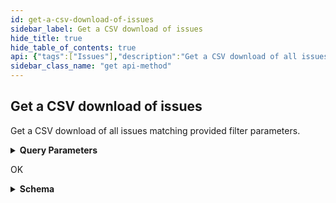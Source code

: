 ```yaml
---
id: get-a-csv-download-of-issues
sidebar_label: Get a CSV download of issues
hide_title: true
hide_table_of_contents: true
api: {"tags":["Issues"],"description":"Get a CSV download of all issues matching provided filter parameters.","operationId":"getIssuesCsv","parameters":[{"name":"limit","in":"query","required":false,"schema":{"type":"integer","format":"int32","default":200000}},{"name":"contentSearch","in":"query","description":"Returns only results whose contents match the given query","required":false,"schema":{"type":"string"}},{"name":"providerId","in":"query","description":"Comma-separated string; Returns only results that were found on the given providers. If not set, results will include anything regardless of provider status.","required":false,"schema":{"uniqueItems":true,"type":"array","items":{"type":"string"}}},{"name":"providerName","in":"query","description":"Comma-separated string; Returns only results that were found on the given providers. If not set, results will include anything regardless of provider status.","required":false,"schema":{"uniqueItems":true,"type":"array","items":{"type":"string"}}},{"name":"businessUnitId","in":"query","description":"Comma-separated string; Returns only results whose Business Unit's ID falls in the provided list. NOTE: If omitted, API will return results for all Business Units the user has permissions to view.","required":false,"schema":{"uniqueItems":true,"type":"array","items":{"type":"string","format":"uuid"}}},{"name":"businessUnitName","in":"query","description":"Comma-separated string; Returns only results whose Business Unit's name falls in the provided list. NOTE: If omitted, API will return results for all Business Units the user has permissions to view.","required":false,"schema":{"uniqueItems":true,"type":"array","items":{"type":"string"}}},{"name":"assigneeUsername","in":"query","description":"Comma-separated string; Returns only results whose assignee's username matches one of the given usernames. Use 'Unassigned' to fetch issues that are not assigned to any user.","required":false,"schema":{"uniqueItems":true,"type":"array","items":{"type":"string"}}},{"name":"issueTypeId","in":"query","description":"Comma-separated string; Returns only results whose issue type name matches one of the given types.","required":false,"schema":{"uniqueItems":true,"type":"array","items":{"type":"string"}}},{"name":"issueTypeName","in":"query","description":"Comma-separated string; Returns only results whose issue type name matches one of the given types.","required":false,"schema":{"uniqueItems":true,"type":"array","items":{"type":"string"}}},{"name":"category","in":"query","description":"Comma-separated string; Returns only results whose category matches one of the given categories.","required":false,"schema":{"uniqueItems":true,"type":"array","items":{"type":"string"}}},{"name":"inetSearch","in":"query","description":"Search for results in a given IP/CIDR block using a single IP (d.d.d.d), a dashed IP range (d.d.d.d-d.d.d.d), a CIDR block (d.d.d.d/m), a partial CIDR (d.d.), or a wildcard (d.d.*). Returns results whose identifier includes an IP matching the query.","required":false,"schema":{"type":"string"}},{"name":"domainSearch","in":"query","description":"Search for a a given domain value via substring match. Returns results whose identifier includes a domain matching the query. Surround with quotation marks for an exact search.","required":false,"schema":{"type":"string"}},{"name":"portNumber","in":"query","description":"Comma-separated string; Returns only results whose identifier includes one of the given port numbers.","required":false,"schema":{"uniqueItems":true,"type":"array","items":{"type":"integer","format":"int32"}}},{"name":"progressStatus","in":"query","description":"Comma-separated string; Returns only results whose progress status matches one of the given values.","required":false,"schema":{"uniqueItems":true,"type":"array","items":{"type":"string"}}},{"name":"activityStatus","in":"query","description":"Comma-separated string; Returns only results whose activity status matches one of the given values.","required":false,"schema":{"uniqueItems":true,"type":"array","items":{"type":"string"}}},{"name":"priority","in":"query","description":"Comma-separated string; Returns only results whose priority matches one of the given values.","required":false,"schema":{"uniqueItems":true,"type":"array","items":{"type":"string"}}},{"name":"tagName","in":"query","description":"Comma-separated string; Returns only results that are associated with the provided tag names.","required":false,"schema":{"uniqueItems":true,"type":"array","items":{"type":"string"}}},{"name":"tagId","in":"query","description":"Comma-separated string; Returns only results that are associated with the provided tag IDs.","required":false,"schema":{"uniqueItems":true,"type":"array","items":{"type":"string","format":"uuid"}}},{"name":"createdAfter","in":"query","description":"Returns only results created after the provided timestamp (YYYY-MM-DDTHH:MM:SSZ).","required":false,"schema":{"type":"string","format":"date-time"}},{"name":"createdBefore","in":"query","description":"Returns only results created before the provided timestamp (YYYY-MM-DDTHH:MM:SSZ).","required":false,"schema":{"type":"string","format":"date-time"}},{"name":"modifiedAfter","in":"query","description":"Returns only results modified after the provided timestamp (YYYY-MM-DDTHH:MM:SSZ).","required":false,"schema":{"type":"string","format":"date-time"}},{"name":"modifiedBefore","in":"query","description":"Returns only results modified before the provided timestamp (YYYY-MM-DDTHH:MM:SSZ).","required":false,"schema":{"type":"string","format":"date-time"}},{"name":"countryCode","in":"query","description":"Comma-separated string of ISO-3166 two character country codes; Returns any assets with an IP located in a country in the provided set.","required":false,"schema":{"uniqueItems":true,"type":"array","items":{"type":"string"}}},{"name":"cloudManagementStatus","in":"query","description":"Comma-separated string; Returns only results whose cloud management status matches one of the given values.","required":false,"schema":{"uniqueItems":true,"type":"array","items":{"type":"string"}}},{"name":"networkType","in":"query","description":"Comma-separated string; Returns only results whose network type matches one of the given values.","required":false,"schema":{"uniqueItems":true,"type":"array","items":{"type":"string"}}},{"name":"providerAccountId","in":"query","description":"Comma-separated string; Returns only results linked to an asset from one of the given provider account IDs.","required":false,"schema":{"uniqueItems":true,"type":"array","items":{"type":"string"}}},{"name":"filename","in":"query","required":false,"schema":{"type":"string"}}],"responses":{"200":{"description":"OK","content":{"text/csv":{"schema":{"type":"object","properties":{"data":{"type":"object"},"filename":{"type":"string"},"fieldMappings":{"type":"array","items":{"type":"object","properties":{"fieldPath":{"type":"string"},"headerName":{"type":"string"},"converter":{"type":"object"}}}}}}}}}},"method":"get","path":"/api/v1/issues/issues/csv","servers":[{"url":"https://expander.expanse.co"}],"security":[{"Bearer":[]}],"securitySchemes":{"ClientCredentials":{"type":"oauth2","description":"For more information on how to retrieve client credentials, visit the Xpanse [TechDocs](https://docs.paloaltonetworks.com/cortex/cortex-xpanse/cortex-xpanse-user-guide/apis-and-integrations-main/expander-apis-and-integrations/expander-apis.html#expander-apis). This is the preferred method for retrieving a JWT for Xpanse APIs. There will be significant customer communications and a lengthy migration period before refresh token support is removed in favor of the client credentials flow.\n\nExchange a `client_id` and `client_secret` for an `access_token` (JWT) that can be passed to all Xpanse APIs. See [Get Access Token from Client Credentials](#operation/getAccessToken) for more info.","flows":{"clientCredentials":{"tokenUrl":"/api/oauth2/RequestToken","scopes":{"scope-xpanse":"access Xpanse APIs"}}}},"RefreshToken-Deprecated":{"type":"apiKey","description":"Xpanse APIs continue to support this JWT retrieval method alongside the preferred client credentials flow. There will be significant customer communications and a lengthy migration period before refresh token support is removed in favor of the client credentials flow.\n\nProvide a valid Xpanse-provided refresh token to access `/api/v1/idToken/`. This route will generate a JWT token that can be used with the other api endpoints.\n\nExample: `Authorization: Bearer <refreshToken>`","name":"Authorization","in":"header"},"Bearer":{"type":"http","description":"To access Xpanse APIs, a valid access token (JWT) must be included in every request\nin the `Authorization` header, which is retrieved by going through the client credentials flow (preferred method of JWT retrieval).\n\nThe value for this header should be `Bearer <access_token>`, where the token is the base64-encoded JSON Web Token returned as the `access_token` field in the client credentials flow.","name":"Authorization","in":"header","scheme":"bearer","bearerFormat":"JWT"}},"info":{"title":"Issues","description":"An API for interacting with Issues.","termsOfService":"https://www.paloaltonetworks.com/content/dam/pan/en_US/assets/pdf/legal/palo-alto-networks-end-user-license-agreement-eula.pdf","contact":{"name":"API Support","url":"https://docs.paloaltonetworks.com/cortex/cortex-xpanse/cortex-xpanse-user-guide/apis-and-integrations-main/expander-apis-and-integrations/expander-apis.html#expander-apis","email":"expanse-support@paloaltonetworks.com"},"version":"2.0.0"},"postman":{"name":"Get a CSV download of issues","description":{"content":"Get a CSV download of all issues matching provided filter parameters.","type":"text/plain"},"url":{"path":["api","v1","issues","issues","csv"],"host":["{{baseUrl}}"],"query":[{"disabled":false,"key":"limit","value":""},{"disabled":false,"description":{"content":"Returns only results whose contents match the given query","type":"text/plain"},"key":"contentSearch","value":""},{"disabled":false,"description":{"content":"Comma-separated string; Returns only results that were found on the given providers. If not set, results will include anything regardless of provider status.","type":"text/plain"},"key":"providerId","value":""},{"disabled":false,"description":{"content":"Comma-separated string; Returns only results that were found on the given providers. If not set, results will include anything regardless of provider status.","type":"text/plain"},"key":"providerName","value":""},{"disabled":false,"description":{"content":"Comma-separated string; Returns only results whose Business Unit's ID falls in the provided list. NOTE: If omitted, API will return results for all Business Units the user has permissions to view.","type":"text/plain"},"key":"businessUnitId","value":""},{"disabled":false,"description":{"content":"Comma-separated string; Returns only results whose Business Unit's name falls in the provided list. NOTE: If omitted, API will return results for all Business Units the user has permissions to view.","type":"text/plain"},"key":"businessUnitName","value":""},{"disabled":false,"description":{"content":"Comma-separated string; Returns only results whose assignee's username matches one of the given usernames. Use 'Unassigned' to fetch issues that are not assigned to any user.","type":"text/plain"},"key":"assigneeUsername","value":""},{"disabled":false,"description":{"content":"Comma-separated string; Returns only results whose issue type name matches one of the given types.","type":"text/plain"},"key":"issueTypeId","value":""},{"disabled":false,"description":{"content":"Comma-separated string; Returns only results whose issue type name matches one of the given types.","type":"text/plain"},"key":"issueTypeName","value":""},{"disabled":false,"description":{"content":"Comma-separated string; Returns only results whose category matches one of the given categories.","type":"text/plain"},"key":"category","value":""},{"disabled":false,"description":{"content":"Search for results in a given IP/CIDR block using a single IP (d.d.d.d), a dashed IP range (d.d.d.d-d.d.d.d), a CIDR block (d.d.d.d/m), a partial CIDR (d.d.), or a wildcard (d.d.*). Returns results whose identifier includes an IP matching the query.","type":"text/plain"},"key":"inetSearch","value":""},{"disabled":false,"description":{"content":"Search for a a given domain value via substring match. Returns results whose identifier includes a domain matching the query. Surround with quotation marks for an exact search.","type":"text/plain"},"key":"domainSearch","value":""},{"disabled":false,"description":{"content":"Comma-separated string; Returns only results whose identifier includes one of the given port numbers.","type":"text/plain"},"key":"portNumber","value":""},{"disabled":false,"description":{"content":"Comma-separated string; Returns only results whose progress status matches one of the given values.","type":"text/plain"},"key":"progressStatus","value":""},{"disabled":false,"description":{"content":"Comma-separated string; Returns only results whose activity status matches one of the given values.","type":"text/plain"},"key":"activityStatus","value":""},{"disabled":false,"description":{"content":"Comma-separated string; Returns only results whose priority matches one of the given values.","type":"text/plain"},"key":"priority","value":""},{"disabled":false,"description":{"content":"Comma-separated string; Returns only results that are associated with the provided tag names.","type":"text/plain"},"key":"tagName","value":""},{"disabled":false,"description":{"content":"Comma-separated string; Returns only results that are associated with the provided tag IDs.","type":"text/plain"},"key":"tagId","value":""},{"disabled":false,"description":{"content":"Returns only results created after the provided timestamp (YYYY-MM-DDTHH:MM:SSZ).","type":"text/plain"},"key":"createdAfter","value":""},{"disabled":false,"description":{"content":"Returns only results created before the provided timestamp (YYYY-MM-DDTHH:MM:SSZ).","type":"text/plain"},"key":"createdBefore","value":""},{"disabled":false,"description":{"content":"Returns only results modified after the provided timestamp (YYYY-MM-DDTHH:MM:SSZ).","type":"text/plain"},"key":"modifiedAfter","value":""},{"disabled":false,"description":{"content":"Returns only results modified before the provided timestamp (YYYY-MM-DDTHH:MM:SSZ).","type":"text/plain"},"key":"modifiedBefore","value":""},{"disabled":false,"description":{"content":"Comma-separated string of ISO-3166 two character country codes; Returns any assets with an IP located in a country in the provided set.","type":"text/plain"},"key":"countryCode","value":""},{"disabled":false,"description":{"content":"Comma-separated string; Returns only results whose cloud management status matches one of the given values.","type":"text/plain"},"key":"cloudManagementStatus","value":""},{"disabled":false,"description":{"content":"Comma-separated string; Returns only results whose network type matches one of the given values.","type":"text/plain"},"key":"networkType","value":""},{"disabled":false,"description":{"content":"Comma-separated string; Returns only results linked to an asset from one of the given provider account IDs.","type":"text/plain"},"key":"providerAccountId","value":""},{"disabled":false,"key":"filename","value":""}],"variable":[]},"header":[{"key":"Accept","value":"text/csv"}],"method":"GET"}}
sidebar_class_name: "get api-method"
---
```



## Get a CSV download of issues



Get a CSV download of all issues matching provided filter parameters.

<details style={{"marginBottom":"1rem"}}><summary style={{}}><strong>Query Parameters</strong></summary><div><ul><ParamsItem className={"paramsItem"} param={{"name":"limit","in":"query","required":false,"schema":{"type":"integer","format":"int32","default":200000}}}></ParamsItem><ParamsItem className={"paramsItem"} param={{"name":"contentSearch","in":"query","description":"Returns only results whose contents match the given query","required":false,"schema":{"type":"string"}}}></ParamsItem><ParamsItem className={"paramsItem"} param={{"name":"providerId","in":"query","description":"Comma-separated string; Returns only results that were found on the given providers. If not set, results will include anything regardless of provider status.","required":false,"schema":{"uniqueItems":true,"type":"array","items":{"type":"string"}}}}></ParamsItem><ParamsItem className={"paramsItem"} param={{"name":"providerName","in":"query","description":"Comma-separated string; Returns only results that were found on the given providers. If not set, results will include anything regardless of provider status.","required":false,"schema":{"uniqueItems":true,"type":"array","items":{"type":"string"}}}}></ParamsItem><ParamsItem className={"paramsItem"} param={{"name":"businessUnitId","in":"query","description":"Comma-separated string; Returns only results whose Business Unit's ID falls in the provided list. NOTE: If omitted, API will return results for all Business Units the user has permissions to view.","required":false,"schema":{"uniqueItems":true,"type":"array","items":{"type":"string","format":"uuid"}}}}></ParamsItem><ParamsItem className={"paramsItem"} param={{"name":"businessUnitName","in":"query","description":"Comma-separated string; Returns only results whose Business Unit's name falls in the provided list. NOTE: If omitted, API will return results for all Business Units the user has permissions to view.","required":false,"schema":{"uniqueItems":true,"type":"array","items":{"type":"string"}}}}></ParamsItem><ParamsItem className={"paramsItem"} param={{"name":"assigneeUsername","in":"query","description":"Comma-separated string; Returns only results whose assignee's username matches one of the given usernames. Use 'Unassigned' to fetch issues that are not assigned to any user.","required":false,"schema":{"uniqueItems":true,"type":"array","items":{"type":"string"}}}}></ParamsItem><ParamsItem className={"paramsItem"} param={{"name":"issueTypeId","in":"query","description":"Comma-separated string; Returns only results whose issue type name matches one of the given types.","required":false,"schema":{"uniqueItems":true,"type":"array","items":{"type":"string"}}}}></ParamsItem><ParamsItem className={"paramsItem"} param={{"name":"issueTypeName","in":"query","description":"Comma-separated string; Returns only results whose issue type name matches one of the given types.","required":false,"schema":{"uniqueItems":true,"type":"array","items":{"type":"string"}}}}></ParamsItem><ParamsItem className={"paramsItem"} param={{"name":"category","in":"query","description":"Comma-separated string; Returns only results whose category matches one of the given categories.","required":false,"schema":{"uniqueItems":true,"type":"array","items":{"type":"string"}}}}></ParamsItem><ParamsItem className={"paramsItem"} param={{"name":"inetSearch","in":"query","description":"Search for results in a given IP/CIDR block using a single IP (d.d.d.d), a dashed IP range (d.d.d.d-d.d.d.d), a CIDR block (d.d.d.d/m), a partial CIDR (d.d.), or a wildcard (d.d.*). Returns results whose identifier includes an IP matching the query.","required":false,"schema":{"type":"string"}}}></ParamsItem><ParamsItem className={"paramsItem"} param={{"name":"domainSearch","in":"query","description":"Search for a a given domain value via substring match. Returns results whose identifier includes a domain matching the query. Surround with quotation marks for an exact search.","required":false,"schema":{"type":"string"}}}></ParamsItem><ParamsItem className={"paramsItem"} param={{"name":"portNumber","in":"query","description":"Comma-separated string; Returns only results whose identifier includes one of the given port numbers.","required":false,"schema":{"uniqueItems":true,"type":"array","items":{"type":"integer","format":"int32"}}}}></ParamsItem><ParamsItem className={"paramsItem"} param={{"name":"progressStatus","in":"query","description":"Comma-separated string; Returns only results whose progress status matches one of the given values.","required":false,"schema":{"uniqueItems":true,"type":"array","items":{"type":"string"}}}}></ParamsItem><ParamsItem className={"paramsItem"} param={{"name":"activityStatus","in":"query","description":"Comma-separated string; Returns only results whose activity status matches one of the given values.","required":false,"schema":{"uniqueItems":true,"type":"array","items":{"type":"string"}}}}></ParamsItem><ParamsItem className={"paramsItem"} param={{"name":"priority","in":"query","description":"Comma-separated string; Returns only results whose priority matches one of the given values.","required":false,"schema":{"uniqueItems":true,"type":"array","items":{"type":"string"}}}}></ParamsItem><ParamsItem className={"paramsItem"} param={{"name":"tagName","in":"query","description":"Comma-separated string; Returns only results that are associated with the provided tag names.","required":false,"schema":{"uniqueItems":true,"type":"array","items":{"type":"string"}}}}></ParamsItem><ParamsItem className={"paramsItem"} param={{"name":"tagId","in":"query","description":"Comma-separated string; Returns only results that are associated with the provided tag IDs.","required":false,"schema":{"uniqueItems":true,"type":"array","items":{"type":"string","format":"uuid"}}}}></ParamsItem><ParamsItem className={"paramsItem"} param={{"name":"createdAfter","in":"query","description":"Returns only results created after the provided timestamp (YYYY-MM-DDTHH:MM:SSZ).","required":false,"schema":{"type":"string","format":"date-time"}}}></ParamsItem><ParamsItem className={"paramsItem"} param={{"name":"createdBefore","in":"query","description":"Returns only results created before the provided timestamp (YYYY-MM-DDTHH:MM:SSZ).","required":false,"schema":{"type":"string","format":"date-time"}}}></ParamsItem><ParamsItem className={"paramsItem"} param={{"name":"modifiedAfter","in":"query","description":"Returns only results modified after the provided timestamp (YYYY-MM-DDTHH:MM:SSZ).","required":false,"schema":{"type":"string","format":"date-time"}}}></ParamsItem><ParamsItem className={"paramsItem"} param={{"name":"modifiedBefore","in":"query","description":"Returns only results modified before the provided timestamp (YYYY-MM-DDTHH:MM:SSZ).","required":false,"schema":{"type":"string","format":"date-time"}}}></ParamsItem><ParamsItem className={"paramsItem"} param={{"name":"countryCode","in":"query","description":"Comma-separated string of ISO-3166 two character country codes; Returns any assets with an IP located in a country in the provided set.","required":false,"schema":{"uniqueItems":true,"type":"array","items":{"type":"string"}}}}></ParamsItem><ParamsItem className={"paramsItem"} param={{"name":"cloudManagementStatus","in":"query","description":"Comma-separated string; Returns only results whose cloud management status matches one of the given values.","required":false,"schema":{"uniqueItems":true,"type":"array","items":{"type":"string"}}}}></ParamsItem><ParamsItem className={"paramsItem"} param={{"name":"networkType","in":"query","description":"Comma-separated string; Returns only results whose network type matches one of the given values.","required":false,"schema":{"uniqueItems":true,"type":"array","items":{"type":"string"}}}}></ParamsItem><ParamsItem className={"paramsItem"} param={{"name":"providerAccountId","in":"query","description":"Comma-separated string; Returns only results linked to an asset from one of the given provider account IDs.","required":false,"schema":{"uniqueItems":true,"type":"array","items":{"type":"string"}}}}></ParamsItem><ParamsItem className={"paramsItem"} param={{"name":"filename","in":"query","required":false,"schema":{"type":"string"}}}></ParamsItem></ul></div></details><div><ApiTabs><TabItem label={"200"} value={"200"}><div>

OK

</div><div><details style={{}}><summary style={{"textAlign":"left"}}><strong>Schema</strong></summary><div style={{"textAlign":"left","marginLeft":"1rem"}}></div><ul style={{"marginLeft":"1rem"}}><SchemaItem collapsible={true} className={"schemaItem"}><details style={{}}><summary style={{}}><strong>data</strong><span style={{"opacity":"0.6"}}> object</span></summary><div style={{"marginLeft":"1rem"}}></div></details></SchemaItem><SchemaItem collapsible={false} name={"filename"} required={false} schemaDescription={undefined} schemaName={"string"} qualifierMessage={undefined}></SchemaItem><SchemaItem collapsible={true} className={"schemaItem"}><details style={{}}><summary style={{}}><strong>fieldMappings</strong><span style={{"opacity":"0.6"}}> object[]</span></summary><div style={{"marginLeft":"1rem"}}><ul><SchemaItem collapsible={false} name={"fieldPath"} required={false} schemaDescription={undefined} schemaName={"string"} qualifierMessage={undefined}></SchemaItem><SchemaItem collapsible={false} name={"headerName"} required={false} schemaDescription={undefined} schemaName={"string"} qualifierMessage={undefined}></SchemaItem><SchemaItem collapsible={true} className={"schemaItem"}><details style={{}}><summary style={{}}><strong>converter</strong><span style={{"opacity":"0.6"}}> object</span></summary><div style={{"marginLeft":"1rem"}}></div></details></SchemaItem></ul></div></details></SchemaItem></ul></details></div></TabItem></ApiTabs></div>
      